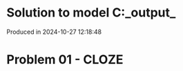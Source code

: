 # Solution to model C:\Users\pedrocruz\Documents\GitHub\pyequa\examples\cloze\_output_

Produced in 2024-10-27 12:18:48

# Problem 01 - CLOZE
